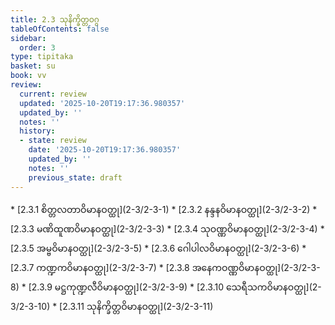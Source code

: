 ```yaml
---
title: 2.3 သုနိက္ခိတ္တဝဂ္ဂ
tableOfContents: false
sidebar:
  order: 3
type: tipitaka
basket: su
book: vv
review:
  current: review
  updated: '2025-10-20T19:17:36.980357'
  updated_by: ''
  notes: ''
  history:
  - state: review
    date: '2025-10-20T19:17:36.980357'
    updated_by: ''
    notes: ''
    previous_state: draft
---
```



<DynamicBreadcrumb />


<ReviewStatus review={frontmatter.review} showDetails={true} />

<HypothesisAnnotation frontmatter={frontmatter} />



<TableOfContents book="vv" section="2.3">
* [2.3.1 စိတ္တလတာဝိမာနဝတ္ထု](2-3/2-3-1)
* [2.3.2 နန္ဒနဝိမာနဝတ္ထု](2-3/2-3-2)
* [2.3.3 မဏိထူဏဝိမာနဝတ္ထု](2-3/2-3-3)
* [2.3.4 သုဝဏ္ဏဝိမာနဝတ္ထု](2-3/2-3-4)
* [2.3.5 အမ္ဗဝိမာနဝတ္ထု](2-3/2-3-5)
* [2.3.6 ဂေါပါလဝိမာနဝတ္ထု](2-3/2-3-6)
* [2.3.7 ကဏ္ဍကဝိမာနဝတ္ထု](2-3/2-3-7)
* [2.3.8 အနေကဝဏ္ဏဝိမာနဝတ္ထု](2-3/2-3-8)
* [2.3.9 မဋ္ဌကုဏ္ဍလီဝိမာနဝတ္ထု](2-3/2-3-9)
* [2.3.10 သေရီသကဝိမာနဝတ္ထု](2-3/2-3-10)
* [2.3.11 သုနိက္ခိတ္တဝိမာနဝတ္ထု](2-3/2-3-11)
</TableOfContents>